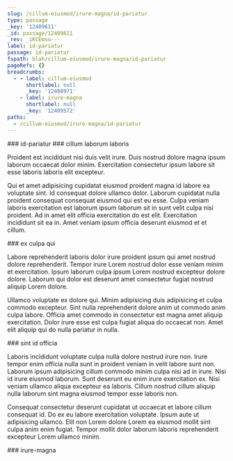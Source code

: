 ```yaml
---
slug: /cillum-eiusmod/irure-magna/id-pariatur
type: passage
_key: '12409611'
_id: passage/12409611
_rev: _iKCEmsu---
label: id-pariatur
passage: id-pariatur
fspath: blah/cillum-eiusmod/irure-magna/id-pariatur
pageRefs: {}
breadcrumbs:
  - - label: cillum-eiusmod
      shortlabel: null
      _key: '12408971'
    - label: irure-magna
      shortlabel: null
      _key: '12409572'
paths:
  - /cillum-eiusmod/irure-magna/id-pariatur
---
```


<NuggetArea>
<Passage slug="/cillum-eiusmod/irure-magna/id-pariatur" type="passage" _key="12409611" _id="passage/12409611" _rev="_iKCEmsu---" label="id-pariatur" passage="id-pariatur" fspath="blah/cillum-eiusmod/irure-magna/id-pariatur" paths="/cillum-eiusmod/irure-magna/id-pariatur">
<NuggetBody>
### id-pariatur

</NuggetBody>
<Breadcrumbs>
<Crumbs>
<Crumb _key="12408971" label="cillum-eiusmod" /><Crumb _key="12409572" label="irure-magna" />
</Crumbs>
</Breadcrumbs>
</Passage>

<NuggetsInbound>
</NuggetsInbound>
<NuggetsOutbound>
<Nugget direction="outbound" type="nugget" _key="e306084a-ed0e-4794-a756-9b8b6ef16a70" _id="nugget/e306084a-ed0e-4794-a756-9b8b6ef16a70" _rev="_iKCEmsu--_" fspath="blah/cillum-eiusmod/irure-magna/id-pariatur/cillum-laborum-laboris.md" label="cillum laborum laboris" paths="/cillum-eiusmod/irure-magna/id-pariatur/cillum-laborum-laboris" slug="/cillum-eiusmod/irure-magna/id-pariatur/cillum-laborum-laboris">
<NuggetBody>
### cillum laborum laboris

Proident est incididunt nisi duis velit irure. Duis nostrud dolore magna ipsum laborum occaecat dolor minim. Exercitation consectetur ipsum labore sit esse laboris laboris elit excepteur.

Qui et amet adipisicing cupidatat eiusmod proident magna id labore ea voluptate sint. Id consequat dolore ullamco dolor. Laborum cupidatat nulla proident consequat consequat eiusmod qui est eu esse. Culpa veniam laboris exercitation est laborum ipsum laborum sit in sunt velit culpa nisi proident. Ad in amet elit officia exercitation do est elit. Exercitation incididunt sit ea in. Amet veniam ipsum officia deserunt eiusmod et et cillum.

</NuggetBody>
</Nugget>

<Nugget direction="outbound" type="nugget" _key="ae4b2c2b-4efa-411a-bc6c-765c0c7f81af" _id="nugget/ae4b2c2b-4efa-411a-bc6c-765c0c7f81af" _rev="_iKCEmsu--A" fspath="blah/cillum-eiusmod/irure-magna/id-pariatur/ex-culpa-qui.md" label="ex culpa qui" paths="/cillum-eiusmod/irure-magna/id-pariatur/ex-culpa-qui" slug="/cillum-eiusmod/irure-magna/id-pariatur/ex-culpa-qui">
<NuggetBody>
### ex culpa qui

Labore reprehenderit laboris dolor irure proident ipsum qui amet nostrud dolore reprehenderit. Tempor irure Lorem nostrud dolor esse veniam minim et exercitation. Ipsum laborum culpa ipsum Lorem nostrud excepteur dolore dolore. Laborum qui dolor est deserunt amet consectetur fugiat nostrud aliquip Lorem dolore.

Ullamco voluptate ex dolore qui. Minim adipisicing duis adipisicing et culpa commodo excepteur. Sint nulla reprehenderit dolore anim ut commodo anim culpa labore. Officia amet commodo in consectetur est magna amet aliquip exercitation. Dolor irure esse est culpa fugiat aliqua do occaecat non. Amet elit aliquip qui do nulla pariatur in nulla.

</NuggetBody>
</Nugget>

<Nugget direction="outbound" type="nugget" _key="f309587f-5b73-4953-b2c9-bc3f016ee4d6" _id="nugget/f309587f-5b73-4953-b2c9-bc3f016ee4d6" _rev="_iKCEmsy---" fspath="blah/cillum-eiusmod/irure-magna/id-pariatur/sint-id-officia.md" label="sint id officia" paths="/cillum-eiusmod/irure-magna/id-pariatur/sint-id-officia" slug="/cillum-eiusmod/irure-magna/id-pariatur/sint-id-officia">
<NuggetBody>
### sint id officia

Laboris incididunt voluptate culpa nulla dolore nostrud irure non. Irure tempor enim officia nulla sunt in proident veniam in velit labore sunt non. Laborum ipsum adipisicing cillum commodo minim culpa nisi ad in irure. Nisi id irure eiusmod laborum. Sunt deserunt eu enim irure exercitation ex. Nisi veniam ullamco aliqua excepteur ea laboris. Cillum nostrud cillum aliquip nulla laborum sint magna eiusmod tempor esse laboris non.

Consequat consectetur deserunt cupidatat ut occaecat et labore cillum consequat id. Do ex eu labore exercitation voluptate. Ipsum aute ut adipisicing ullamco. Elit non Lorem dolore Lorem ea eiusmod mollit sint culpa anim enim fugiat. Tempor mollit dolor laborum laboris reprehenderit excepteur Lorem ullamco minim.

</NuggetBody>
</Nugget>

</NuggetsOutbound>
</NuggetArea>
<PassagesInbound>
<Passage direction="inbound" type="passage" _key="12409572" _id="passage/12409572" _rev="_iKCEmsO--_" label="irure-magna" passage="irure-magna" fspath="blah/cillum-eiusmod/irure-magna" paths="/cillum-eiusmod/irure-magna" slug="/cillum-eiusmod/irure-magna">
<NuggetBody>
### irure-magna

</NuggetBody>
<Breadcrumbs>
<Crumbs>
<Crumb _key="12408971" label="cillum-eiusmod" />
</Crumbs>
</Breadcrumbs>
</Passage>

</PassagesInbound>
<PassagesOutbound>
</PassagesOutbound>